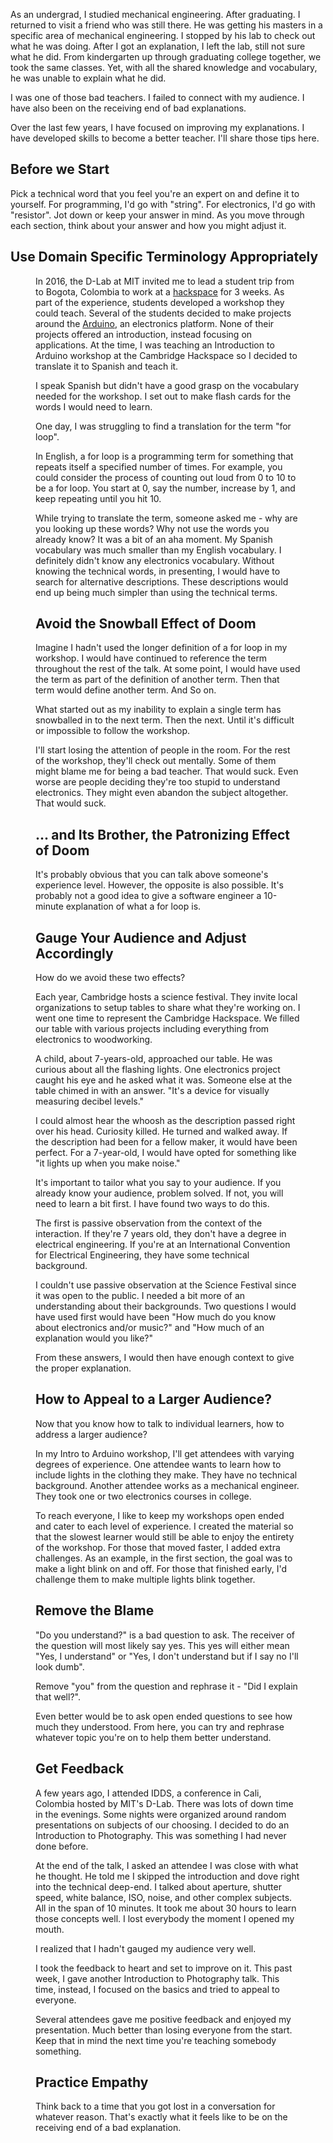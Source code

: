 

As an undergrad, I studied mechanical engineering. After graduating. I returned to visit a friend who was still there. He was getting his masters in a specific area of mechanical engineering. I stopped by his lab to check out what he was doing. After I got an explanation, I left the lab, still not sure what he did. From kindergarten up through graduating college together, we took the same classes. Yet, with all the shared knowledge and vocabulary, he was unable to explain what he did.

I was one of those bad teachers. I failed to connect with my audience. I have also been on the receiving end of bad explanations.

Over the last few years, I have focused on improving my explanations. I have developed skills to become a better teacher. I'll share those tips here.

## Before we Start

Pick a technical word that you feel you're an expert on and define it to yourself. For programming, I'd go with "string". For electronics, I'd go with "resistor". Jot down or keep your answer in mind. As you move through each section, think about your answer and how you might adjust it. 

## Use Domain Specific Terminology Appropriately

<Figure src="teach-anyone-anything/cinnova.jpg" caption="Teaching Electronics"/>

In 2016, the D-Lab at MIT invited me to lead a student trip from to Bogota, Colombia to work at a [hackspace](https://en.wikipedia.org/wiki/Hackerspace) for 3 weeks. As part of the experience, students developed a workshop they could teach. Several of the students decided to make projects around the [Arduino](https://www.arduino.cc/en/Guide/Introduction), an electronics platform. None of their projects offered an introduction, instead focusing on applications. At the time, I was teaching an Introduction to Arduino workshop at the Cambridge Hackspace so I decided to translate it to Spanish and teach it. 

I speak Spanish but didn't have a good grasp on the vocabulary needed for the workshop. I set out to make flash cards for the words I would need to learn.

One day, I was struggling to find a translation for the term "for loop".

In English, a for loop is a programming term for something that repeats itself a specified number of times. For example, you could consider the process of counting out loud from 0 to 10 to be a for loop. You start at 0, say the number, increase by 1, and keep repeating until you hit 10. 

While trying to translate the term, someone asked me - why are you looking up these words? Why not use the words you already know? It was a bit of an aha moment. My Spanish vocabulary was much smaller than my English vocabulary. I definitely didn't know any electronics vocabulary. Without knowing the technical words, in presenting, I would have to search for alternative descriptions. These descriptions would end up being much simpler than using the technical terms. 

## Avoid the Snowball Effect of Doom

Imagine I hadn't used the longer definition of a for loop in my workshop. I would have continued to reference the term throughout the rest of the talk. At some point, I would have used the term as part of the definition of another term. Then that term would define another term. And So on.

What started out as my inability to explain a single term has snowballed in to the next term. Then the next. Until it's difficult or impossible to follow the workshop. 

I'll start losing the attention of people in the room. For the rest of the workshop, they'll check out mentally. Some of them might blame me for being a bad teacher. That would suck. Even worse are people deciding they're too stupid to understand electronics. They might even abandon the subject altogether. That would suck.

## ... and Its Brother, the Patronizing Effect of Doom

It's probably obvious that you can talk above someone's experience level. However, the opposite is also possible. It's probably not a good idea to give a software engineer a 10-minute explanation of what a for loop is.

## Gauge Your Audience and Adjust Accordingly

How do we avoid these two effects?

Each year, Cambridge hosts a science festival. They invite local organizations to setup tables to share what they're working on. I went one time to represent the Cambridge Hackspace. We filled our table with various projects including everything from electronics to woodworking. 

A child, about 7-years-old, approached our table. He was curious about all the flashing lights. One electronics project caught his eye and he asked what it was. Someone else at the table chimed in with an answer. "It's a device for visually measuring decibel levels."

I could almost hear the whoosh as the description passed right over his head. Curiosity killed. He turned and walked away. If the description had been for a fellow maker, it would have been perfect. For a 7-year-old, I would have opted for something like "it lights up when you make noise."

It's important to tailor what you say to your audience. If you already know your audience, problem solved. If not, you will need to learn a bit first. I have found two ways to do this. 

The first is passive observation from the context of the interaction. If they're 7 years old, they don't have a degree in electrical engineering. If you're at an International Convention for Electrical Engineering, they have some technical background. 

I couldn't use passive observation at the Science Festival since it was open to the public. I needed a bit more of an understanding about their backgrounds. Two questions I would have used first would have been "How much do you know about electronics and/or music?" and "How much of an explanation would you like?"

From these answers, I would then have enough context to give the proper explanation.

## How to Appeal to a Larger Audience?

Now that you know how to talk to individual learners, how to address a larger audience?

In my Intro to Arduino workshop, I'll get attendees with varying degrees of experience. One attendee wants to learn how to include lights in the clothing they make. They have no technical background. Another attendee works as a mechanical engineer. They took one or two electronics courses in college. 

To reach everyone, I like to keep my workshops open ended and cater to each level of experience. I created the material so that the slowest learner would still be able to enjoy the entirety of the workshop. For those that moved faster, I added extra challenges. As an example, in the first section, the goal was to make a light blink on and off. For those that finished early, I'd challenge them to make multiple lights blink together.

## Remove the Blame

"Do you understand?" is a bad question to ask. The receiver of the question will most likely say yes. This yes will either mean "Yes, I understand" or "Yes, I don't understand but if I say no I'll look dumb".

Remove "you" from the question and rephrase it - "Did I explain that well?".

Even better would be to ask open ended questions to see how much they understood. From here, you can try and rephrase whatever topic you're on to help them better understand.

## Get Feedback

A few years ago, I attended IDDS, a conference in Cali, Colombia hosted by MIT's D-Lab. There was lots of down time in the evenings. Some nights were organized around random presentations on subjects of our choosing. I decided to do an Introduction to Photography. This was something I had never done before.

At the end of the talk, I asked an attendee I was close with what he thought. He told me I skipped the introduction and dove right into the technical deep-end. I talked about aperture, shutter speed, white balance, ISO, noise, and other complex subjects. All in the span of 10 minutes. It took me about 30 hours to learn those concepts well. I lost everybody the moment I opened my mouth.

I realized that I hadn't gauged my audience very well.

I took the feedback to heart and set to improve on it. This past week, I gave another Introduction to Photography talk. This time, instead, I focused on the basics and tried to appeal to everyone. 

Several attendees gave me positive feedback and enjoyed my presentation. Much better than losing everyone from the start. Keep that in mind the next time you're teaching somebody something.

## Practice Empathy

Think back to a time that you got lost in a conversation for whatever reason. That's exactly what it feels like to be on the receiving end of a bad explanation.

